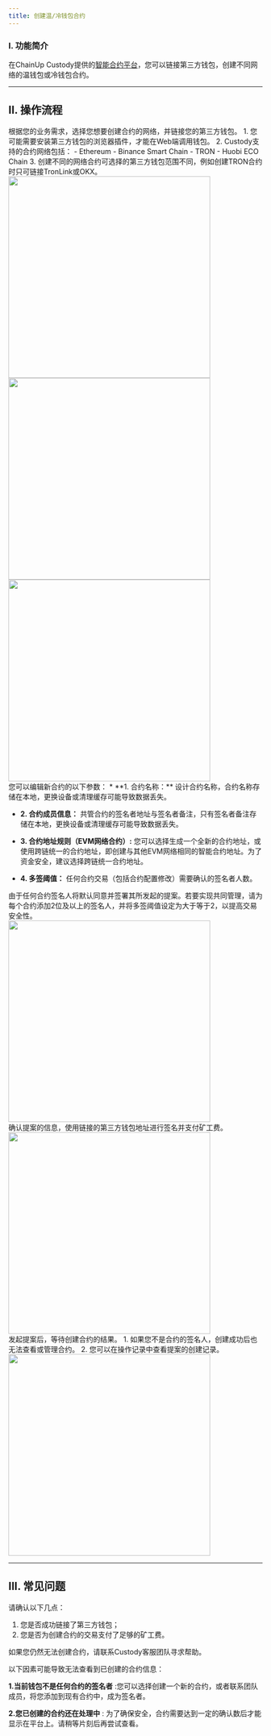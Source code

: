 ```yaml
---
title: 创建温/冷钱包合约
---
```


### I. 功能简介

在ChainUp Custody提供的[智能合约平台](http://cold.chainup.com)，您可以链接第三方钱包，创建不同网络的温钱包或冷钱包合约。

---

## II. 操作流程

<Steps>

<Step title="选择网络并连接钱包">
根据您的业务需求，选择您想要创建合约的网络，并链接您的第三方钱包。

<Tip>
1. 您可能需要安装第三方钱包的浏览器插件，才能在Web端调用钱包。
2. Custody支持的合约网络包括：
   - Ethereum
   - Binance Smart Chain
   - TRON
   - Huobi ECO Chain
3. 创建不同的网络合约可选择的第三方钱包范围不同，例如创建TRON合约时只可链接TronLink或OKX。
</Tip>

<div className="w-full flex items-center justify-center">
    <CardGroup cols={3}>
    <img src="/images/user-guide/startcreatecontractcn.png" width="400"/>
    <img src="/images/user-guide/selectwalletcn.jpeg" width="400"/>
    <img src="/images/user-guide/contractlistcn.jpeg" width="400"/>
    </CardGroup>
</div>





</Step>

<Step title="编辑合约内容">
您可以编辑新合约的以下参数：
* **1. 合约名称：** 设计合约名称，合约名称存储在本地，更换设备或清理缓存可能导致数据丢失。

* **2. 合约成员信息：** 共管合约的签名者地址与签名者备注，只有签名者备注存储在本地，更换设备或清理缓存可能导致数据丢失。

* **3. 合约地址规则（EVM网络合约）:** 您可以选择生成一个全新的合约地址，或使用跨链统一的合约地址，即创建与其他EVM网络相同的智能合约地址。为了资金安全，建议选择跨链统一合约地址。

* **4. 多签阈值：** 任何合约交易（包括合约配置修改）需要确认的签名者人数。

<Note>
由于任何合约签名人将默认同意并签署其所发起的提案。若要实现共同管理，请为每个合约添加2位及以上的签名人，并将多签阈值设定为大于等于2，以提高交易安全性。
</Note>

<div className="w-full flex items-center justify-center">
    <img src="/images/user-guide/designcontractcn.jpeg" width="400"/>
</div>

</Step>

<Step title="发起合约交易">
确认提案的信息，使用链接的第三方钱包地址进行签名并支付矿工费。



<div className="w-full flex items-center justify-center">
    <img src="/images/user-guide/createcontractsigncn.jpeg" width="400"/>
</div>


</Step>

<Step title="执行">
发起提案后，等待创建合约的结果。

<Tip>
1. 如果您不是合约的签名人，创建成功后也无法查看或管理合约。
2. 您可以在操作记录中查看提案的创建记录。
</Tip>

<div className="w-full flex items-center justify-center">
    <img src="/images/user-guide/waitingcreatiioncn.jpeg" width="400"/>
</div>



</Step>

</Steps>

---

## III. 常见问题

<Accordion title="为什么我无法创建合约？">
请确认以下几点：

1. 您是否成功链接了第三方钱包；
2. 您是否为创建合约的交易支付了足够的矿工费。

如果您仍然无法创建合约，请联系Custody客服团队寻求帮助。
</Accordion>



<Accordion title="为什么我无法查看已创建的合约?">
以下因素可能导致无法查看到已创建的合约信息：

**1.当前钱包不是任何合约的签名者** :您可以选择创建一个新的合约，或者联系团队成员，将您添加到现有合约中，成为签名者。

**2.您已创建的合约还在处理中** :  为了确保安全，合约需要达到一定的确认数后才能显示在平台上。请稍等片刻后再尝试查看。

</Accordion>



